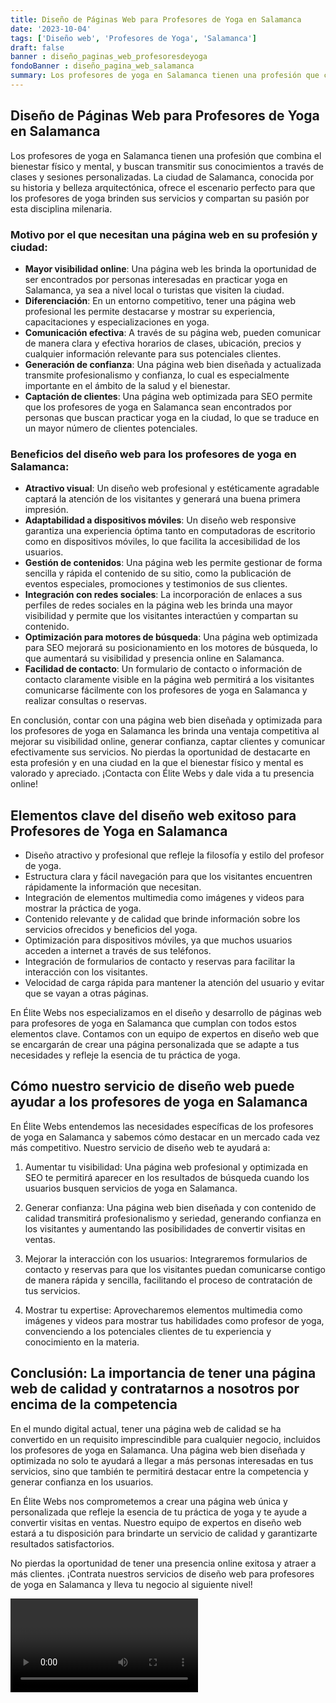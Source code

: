 ```yaml
---
title: Diseño de Páginas Web para Profesores de Yoga en Salamanca
date: '2023-10-04'
tags: ['Diseño web', 'Profesores de Yoga', 'Salamanca']
draft: false
banner : diseño_paginas_web_profesoresdeyoga
fondoBanner : diseño_pagina_web_salamanca
summary: Los profesores de yoga en Salamanca tienen una profesión que combina el bienestar físico y mental, y buscan transmitir sus conocimientos a través de clases y sesiones personalizadas. La ciudad de Salamanca, conocida por su historia y belleza arquitectónica, ofrece el escenario perfecto para que los profesores de yoga brinden sus servicios y compartan su pasión por esta disciplina milenaria.
---
```


## Diseño de Páginas Web para Profesores de Yoga en Salamanca

Los profesores de yoga en Salamanca tienen una profesión que combina el bienestar físico y mental, y buscan transmitir sus conocimientos a través de clases y sesiones personalizadas. La ciudad de Salamanca, conocida por su historia y belleza arquitectónica, ofrece el escenario perfecto para que los profesores de yoga brinden sus servicios y compartan su pasión por esta disciplina milenaria.

### Motivo por el que necesitan una página web en su profesión y ciudad:

- **Mayor visibilidad online**: Una página web les brinda la oportunidad de ser encontrados por personas interesadas en practicar yoga en Salamanca, ya sea a nivel local o turistas que visiten la ciudad.
- **Diferenciación**: En un entorno competitivo, tener una página web profesional les permite destacarse y mostrar su experiencia, capacitaciones y especializaciones en yoga.
- **Comunicación efectiva**: A través de su página web, pueden comunicar de manera clara y efectiva horarios de clases, ubicación, precios y cualquier información relevante para sus potenciales clientes.
- **Generación de confianza**: Una página web bien diseñada y actualizada transmite profesionalismo y confianza, lo cual es especialmente importante en el ámbito de la salud y el bienestar.
- **Captación de clientes**: Una página web optimizada para SEO permite que los profesores de yoga en Salamanca sean encontrados por personas que buscan practicar yoga en la ciudad, lo que se traduce en un mayor número de clientes potenciales.

### Beneficios del diseño web para los profesores de yoga en Salamanca:

- **Atractivo visual**: Un diseño web profesional y estéticamente agradable captará la atención de los visitantes y generará una buena primera impresión.
- **Adaptabilidad a dispositivos móviles**: Un diseño web responsive garantiza una experiencia óptima tanto en computadoras de escritorio como en dispositivos móviles, lo que facilita la accesibilidad de los usuarios.
- **Gestión de contenidos**: Una página web les permite gestionar de forma sencilla y rápida el contenido de su sitio, como la publicación de eventos especiales, promociones y testimonios de sus clientes.
- **Integración con redes sociales**: La incorporación de enlaces a sus perfiles de redes sociales en la página web les brinda una mayor visibilidad y permite que los visitantes interactúen y compartan su contenido.
- **Optimización para motores de búsqueda**: Una página web optimizada para SEO mejorará su posicionamiento en los motores de búsqueda, lo que aumentará su visibilidad y presencia online en Salamanca.
- **Facilidad de contacto**: Un formulario de contacto o información de contacto claramente visible en la página web permitirá a los visitantes comunicarse fácilmente con los profesores de yoga en Salamanca y realizar consultas o reservas.

En conclusión, contar con una página web bien diseñada y optimizada para los profesores de yoga en Salamanca les brinda una ventaja competitiva al mejorar su visibilidad online, generar confianza, captar clientes y comunicar efectivamente sus servicios. No pierdas la oportunidad de destacarte en esta profesión y en una ciudad en la que el bienestar físico y mental es valorado y apreciado. ¡Contacta con Élite Webs y dale vida a tu presencia online!

<GifSeo />

<Cta />

## Elementos clave del diseño web exitoso para Profesores de Yoga en Salamanca

- Diseño atractivo y profesional que refleje la filosofía y estilo del profesor de yoga.
- Estructura clara y fácil navegación para que los visitantes encuentren rápidamente la información que necesitan.
- Integración de elementos multimedia como imágenes y videos para mostrar la práctica de yoga.
- Contenido relevante y de calidad que brinde información sobre los servicios ofrecidos y beneficios del yoga.
- Optimización para dispositivos móviles, ya que muchos usuarios acceden a internet a través de sus teléfonos.
- Integración de formularios de contacto y reservas para facilitar la interacción con los visitantes.
- Velocidad de carga rápida para mantener la atención del usuario y evitar que se vayan a otras páginas.

En Élite Webs nos especializamos en el diseño y desarrollo de páginas web para profesores de yoga en Salamanca que cumplan con todos estos elementos clave. Contamos con un equipo de expertos en diseño web que se encargarán de crear una página personalizada que se adapte a tus necesidades y refleje la esencia de tu práctica de yoga.

## Cómo nuestro servicio de diseño web puede ayudar a los profesores de yoga en Salamanca

En Élite Webs entendemos las necesidades específicas de los profesores de yoga en Salamanca y sabemos cómo destacar en un mercado cada vez más competitivo. Nuestro servicio de diseño web te ayudará a:

1. Aumentar tu visibilidad: Una página web profesional y optimizada en SEO te permitirá aparecer en los resultados de búsqueda cuando los usuarios busquen servicios de yoga en Salamanca.

2. Generar confianza: Una página web bien diseñada y con contenido de calidad transmitirá profesionalismo y seriedad, generando confianza en los visitantes y aumentando las posibilidades de convertir visitas en ventas.

3. Mejorar la interacción con los usuarios: Integraremos formularios de contacto y reservas para que los visitantes puedan comunicarse contigo de manera rápida y sencilla, facilitando el proceso de contratación de tus servicios.

4. Mostrar tu expertise: Aprovecharemos elementos multimedia como imágenes y videos para mostrar tus habilidades como profesor de yoga, convenciendo a los potenciales clientes de tu experiencia y conocimiento en la materia.

## Conclusión: La importancia de tener una página web de calidad y contratarnos a nosotros por encima de la competencia

En el mundo digital actual, tener una página web de calidad se ha convertido en un requisito imprescindible para cualquier negocio, incluidos los profesores de yoga en Salamanca. Una página web bien diseñada y optimizada no solo te ayudará a llegar a más personas interesadas en tus servicios, sino que también te permitirá destacar entre la competencia y generar confianza en los usuarios.

En Élite Webs nos comprometemos a crear una página web única y personalizada que refleje la esencia de tu práctica de yoga y te ayude a convertir visitas en ventas. Nuestro equipo de expertos en diseño web estará a tu disposición para brindarte un servicio de calidad y garantizarte resultados satisfactorios.

No pierdas la oportunidad de tener una presencia online exitosa y atraer a más clientes. ¡Contrata nuestros servicios de diseño web para profesores de yoga en Salamanca y lleva tu negocio al siguiente nivel!

<Video />

<CtaBot job='Profesores de Yoga' city='Salamanca'/>

<Gmaps query='Salamanca+españa+maps' />